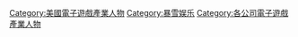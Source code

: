 {{DEFAULTSORT:Blizzard Entertainment}}
[[Category:美國電子遊戲產業人物|Category:美國電子遊戲產業人物]]
[[Category:暴雪娱乐|Category:暴雪娱乐]]
[[Category:各公司電子遊戲產業人物|Category:各公司電子遊戲產業人物]]